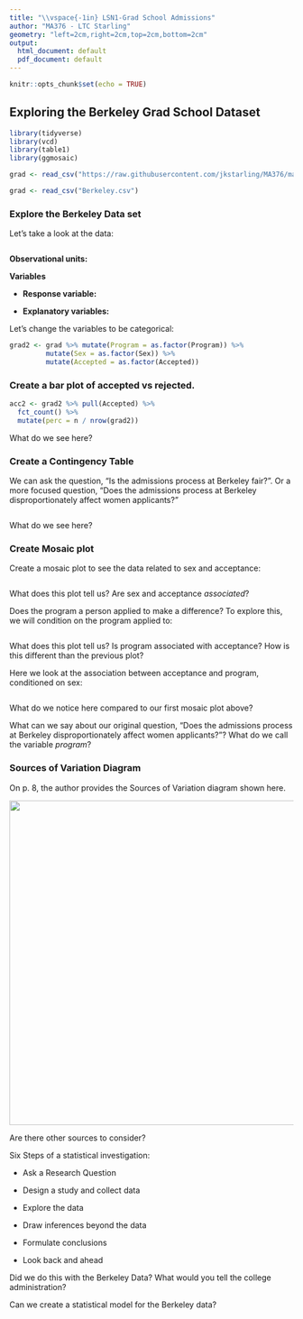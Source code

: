 ```yaml
---
title: "\\vspace{-1in} LSN1-Grad School Admissions"
author: "MA376 - LTC Starling"
geometry: "left=2cm,right=2cm,top=2cm,bottom=2cm"
output:
  html_document: default
  pdf_document: default
---
```



```r
knitr::opts_chunk$set(echo = TRUE)
```

## Exploring the Berkeley Grad School Dataset

```r
library(tidyverse)
library(vcd)
library(table1)
library(ggmosaic)

grad <- read_csv("https://raw.githubusercontent.com/jkstarling/MA376/main/Berkeley.csv")

grad <- read_csv("Berkeley.csv")
```

### Explore the Berkeley Data set

Let's take a look at the data:

```r

```


**Observational units:** 

**Variables**

+ **Response variable:** 
\vspace{1in}

+ **Explanatory variables:**
\vspace{1in}

Let's change the variables to be categorical:

```r
grad2 <- grad %>% mutate(Program = as.factor(Program)) %>% 
         mutate(Sex = as.factor(Sex)) %>% 
         mutate(Accepted = as.factor(Accepted))
```

### Create a bar plot of accepted vs rejected.

```r
acc2 <- grad2 %>% pull(Accepted) %>% 
  fct_count() %>% 
  mutate(perc = n / nrow(grad2))


```

What do we see here? 
\vspace{1in}


### Create a Contingency Table

We can ask the question, "Is the admissions process at Berkeley fair?". Or a more focused question, "Does the admissions process at Berkeley disproportionately affect women applicants?"

```r

```

What do we see here?
\vspace{1in}

### Create Mosaic plot


Create a mosaic plot to see the data related to sex and acceptance: 
\vspace{1in}
```r

```

What does this plot tell us? Are sex and acceptance *associated*?
\vspace{1in}


Does the program a person applied to make a difference? To explore this, we will condition on the program applied to:
```r


```
\vspace{1in}

What does this plot tell us? Is program associated with acceptance? How is this different than the previous plot?
\vspace{1in}



Here we look at the association between acceptance and program, conditioned on sex: 
\vspace{1in}
```r

```

What do we notice here compared to our first mosaic plot above? 
\vspace{1in}


What can we say about our original question, "Does the admissions process at Berkeley disproportionately affect women applicants?"? What do we call the variable *program*? 
\vspace{1in}



### Sources of Variation Diagram

On p. 8, the author provides the Sources of Variation diagram shown here. 

<center>
![](SoV_p6.jpg){width=6in}
</center>

Are there other sources to consider? 

\vspace{1in}

Six Steps of a statistical investigation:

- Ask a Research Question
\vspace{0.2in}

- Design a study and collect data
\vspace{0.2in}

-  Explore the data
\vspace{0.2in}

-  Draw inferences beyond the data
\vspace{0.2in}

-  Formulate conclusions
\vspace{0.2in}

-  Look back and ahead
\vspace{0.2in}


Did we do this with the Berkeley Data? What would you tell the college administration?

\vspace{0.4in}

Can we create a statistical model for the Berkeley data?






